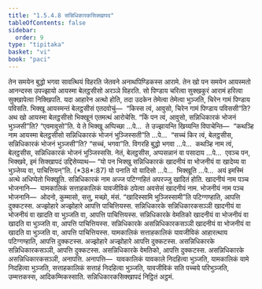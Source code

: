```yaml
---
title: "1.5.4.8 सन्निधिकारकसिक्खापद"
tableOfContents: false
sidebar:
  order: 9
type: "tipitaka"
basket: "vi"
book: "paci"
---
```



<DynamicBreadcrumb />

<Division number="252" book="paci">

<Paragraph number="812" book="paci">
तेन समयेन बुद्धो भगवा सावत्थियं विहरति जेतवने अनाथपिण्डिकस्स आरामे. तेन खो पन समयेन आयस्मतो आनन्दस्स उपज्झायो आयस्मा बेलट्ठसीसो अरञ्ञे विहरति. सो पिण्डाय चरित्वा सुक्खकुरं आरामं हरित्वा सुक्खापेत्वा निक्खिपति. यदा आहारेन अत्थो होति, तदा उदकेन तेमेत्वा तेमेत्वा भुञ्जति, चिरेन गामं पिण्डाय पविसति. भिक्खू आयस्मन्तं बेलट्ठसीसं एतदवोचुं—  “किस्स त्वं, आवुसो, चिरेन गामं पिण्डाय पविससी”ति? अथ खो आयस्मा बेलट्ठसीसो भिक्खूनं एतमत्थं आरोचेसि. “किं पन त्वं, आवुसो, सन्निधिकारकं भोजनं भुञ्जसी”ति? “एवमावुसो”ति.
</Paragraph>

<Paragraph number="813" book="paci">
ये ते भिक्खू अप्पिच्छा …पे…  ते उज्झायन्ति खिय्यन्ति विपाचेन्ति—  “कथञ्हि नाम आयस्मा बेलट्ठसीसो सन्निधिकारकं भोजनं भुञ्जिस्सती”ति …पे…  “सच्चं किर त्वं, बेलट्ठसीस, सन्निधिकारकं भोजनं भुञ्जसी”ति? “सच्चं, भगवा”ति. विगरहि बुद्धो भगवा …पे…  कथञ्हि नाम त्वं, बेलट्ठसीस, सन्निधिकारकं भोजनं भुञ्जिस्ससि. नेतं, बेलट्ठसीस, अप्पसन्नानं वा पसादाय …पे…  एवञ्च पन, भिक्खवे, इमं सिक्खापदं उद्दिसेय्याथ—
</Paragraph>

</Division>
<Division number="253" book="paci">

<Paragraph number="814" book="paci">
<Emphasis>“यो पन भिक्खु सन्निधिकारकं खादनीयं वा भोजनीयं वा खादेय्य वा भुञ्जेय्य वा, पाचित्तियन्”</Emphasis>ति. (*38*:<Emphasis>87</Emphasis>)
</Paragraph>

</Division>
<Division number="254" book="paci">

<Paragraph number="815" book="paci">
<Emphasis>यो पना</Emphasis>ति यो यादिसो …पे…  <Emphasis>भिक्खू</Emphasis>ति …पे…  अयं इमस्मिं अत्थे अधिप्पेतो भिक्खूति.
</Paragraph>

<Paragraph number="816" book="paci">
<Emphasis>सन्निधिकारकं</Emphasis> नाम अज्ज पटिग्गहितं अपरज्जु खादितं होति.
</Paragraph>

<Paragraph number="817" book="paci">
<Emphasis>खादनीयं</Emphasis> नाम पञ्च भोजनानि—  यामकालिकं सत्ताहकालिकं यावजीविकं ठपेत्वा अवसेसं खादनीयं नाम.
</Paragraph>

<Paragraph number="818" book="paci">
<Emphasis>भोजनीयं</Emphasis> नाम पञ्च भोजनानि—  ओदनो, कुम्मासो, सत्तु, मच्छो, मंसं.
</Paragraph>

<Paragraph number="819" book="paci">
“खादिस्सामि भुञ्जिस्सामी”ति पटिग्गण्हाति, आपत्ति दुक्कटस्स. अज्झोहारे अज्झोहारे आपत्ति पाचित्तियस्स.
</Paragraph>

</Division>
<Division number="255" book="paci">

<Paragraph number="820" book="paci">
सन्निधिकारके सन्निधिकारकसञ्ञी खादनीयं वा भोजनीयं वा खादति वा भुञ्जति वा, आपत्ति पाचित्तियस्स. सन्निधिकारके वेमतिको खादनीयं वा भोजनीयं वा खादति वा भुञ्जति वा, आपत्ति पाचित्तियस्स. सन्निधिकारके असन्निधिकारकसञ्ञी खादनीयं वा भोजनीयं वा खादति वा भुञ्जति वा, आपत्ति पाचित्तियस्स.
</Paragraph>

<Paragraph number="821" book="paci">
यामकालिकं सत्ताहकालिकं यावजीविकं आहारत्थाय पटिग्गण्हाति, आपत्ति दुक्कटस्स. अज्झोहारे अज्झोहारे आपत्ति दुक्कटस्स. असन्निधिकारके सन्निधिकारकसञ्ञी, आपत्ति दुक्कटस्स. असन्निधिकारके वेमतिको, आपत्ति दुक्कटस्स. असन्निधिकारके असन्निधिकारकसञ्ञी, अनापत्ति.
</Paragraph>

</Division>
<Division number="256" book="paci">

<Paragraph number="822" book="paci">
अनापत्ति—  यावकालिकं यावकाले निदहित्वा भुञ्जति, यामकालिकं यामे निदहित्वा भुञ्जति, सत्ताहकालिकं सत्ताहं निदहित्वा भुञ्जति, यावजीविकं सति पच्चये परिभुञ्जति, उम्मत्तकस्स, आदिकम्मिकस्साति.

</Paragraph>
</Division>

<Paragraph number="823" type="center" book="paci">
सन्निधिकारकसिक्खापदं निट्ठितं अट्ठमं.
</Paragraph>